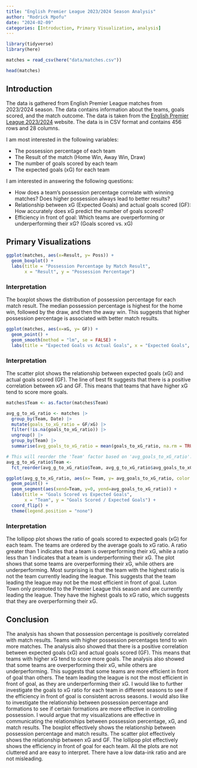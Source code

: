 ```yaml
---
title: "English Premier League 2023/2024 Season Analysis"
author: "Rodrick Mpofu"
date: "2024-02-09"
categories: [Introduction, Primary Visualization, analysis]
---
```


```r

library(tidyverse)
library(here)

matches = read_csv(here("data/matches.csv"))

head(matches)

```

## Introduction

The data is gathered from English Premier League matches from 2023/2024 season. The data contains information about the teams, goals scored, and the match outcome. The data is taken from the [English Premier League 2023/2024](https://www.kaggle.com/datasets/mertbayraktar/english-premier-league-matches-20232024-season) website. The data is in CSV format and contains 456 rows and 28 columns.

I am most interested in the following variables:

-   The possession percentage of each team
-   The Result of the match (Home Win, Away Win, Draw)
-   The number of goals scored by each team
-   The expected goals (xG) for each team

I am interested in answering the following questions:

-   How does a team's possession percentage correlate with winning matches? Does higher possession always lead to better results?
-   Relationship between xG (Expected Goals) and actual goals scored (GF): How accurately does xG predict the number of goals scored?
-   Efficiency in front of goal: Which teams are overperforming or underperforming their xG? (Goals scored vs. xG)

## Primary Visualizations

```r
ggplot(matches, aes(x=Result, y= Poss)) + 
  geom_boxplot() + 
  labs(title = "Possession Percentage by Match Result", 
       x = "Result", y = "Possession Percentage")
```

### Interpretation

The boxplot shows the distribution of possession percentage for each match result. The median possession percentage is highest for the home win, followed by the draw, and then the away win. This suggests that higher possession percentage is associated with better match results.

```r
ggplot(matches, aes(x=xG, y= GF)) + 
  geom_point() + 
  geom_smooth(method = "lm", se = FALSE) + 
  labs(title = "Expected Goals vs Actual Goals", x = "Expected Goals", y = "Goals Scored")
```

### Interpretation

The scatter plot shows the relationship between expected goals (xG) and actual goals scored (GF). The line of best fit suggests that there is a positive correlation between xG and GF. This means that teams that have higher xG tend to score more goals.

```r

matches$Team <- as.factor(matches$Team)

avg_g_to_xG_ratio <- matches |> 
  group_by(Team, Date) |>
  mutate(goals_to_xG_ratio = GF/xG) |>
  filter(!is.na(goals_to_xG_ratio)) |>
  ungroup() |>
  group_by(Team) |>
  summarise(avg_goals_to_xG_ratio = mean(goals_to_xG_ratio, na.rm = TRUE))

# This will reorder the 'Team' factor based on 'avg_goals_to_xG_ratio'.
avg_g_to_xG_ratio$Team <- 
  fct_reorder(avg_g_to_xG_ratio$Team, avg_g_to_xG_ratio$avg_goals_to_xG_ratio)

ggplot(avg_g_to_xG_ratio, aes(x= Team, y= avg_goals_to_xG_ratio, color = Team)) + 
  geom_point() + 
  geom_segment(aes(xend=Team, y=0, yend=avg_goals_to_xG_ratio)) +
  labs(title = "Goals Scored vs Expected Goals", 
       x = "Team", y = "Goals Scored / Expected Goals") +
  coord_flip() +
  theme(legend.position = "none")

```

### Interpretation

The lollipop plot shows the ratio of goals scored to expected goals (xG) for each team. The teams are ordered by the average goals to xG ratio. A ratio greater than 1 indicates that a team is overperforming their xG, while a ratio less than 1 indicates that a team is underperforming their xG. The plot shows that some teams are overperforming their xG, while others are underperforming. Most surprising is that the team with the highest ratio is not the team currently leading the league. This suggests that the team leading the league may not be the most efficient in front of goal. Luton Town only promoted to the Premier League this season and are currently leading the league. They have the highest goals to xG ratio, which suggests that they are overperforming their xG.

## Conclusion

The analysis has shown that possession percentage is positively correlated with match results. Teams with higher possession percentages tend to win more matches. The analysis also showed that there is a positive correlation between expected goals (xG) and actual goals scored (GF). This means that teams with higher xG tend to score more goals. The analysis also showed that some teams are overperforming their xG, while others are underperforming. This suggests that some teams are more efficient in front of goal than others. The team leading the league is not the most efficient in front of goal, as they are underperforming their xG. I would like to further investigate the goals to xG ratio for each team in different seasons to see if the efficiency in front of goal is consistent across seasons. I would also like to investigate the relationship between possession percentage and formations to see if certain formations are more effective in controlling possession. I would argue that my visualizations are effective in communicating the relationships between possession percentage, xG, and match results. The boxplot effectively shows the relationship between possession percentage and match results. The scatter plot effectively shows the relationship between xG and GF. The lollipop plot effectively shows the efficiency in front of goal for each team. All the plots are not cluttered and are easy to interpret. There have a low data-ink ratio and are not misleading.
